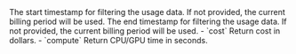 <ParamField query="start_timestamp" type="int" required={false}>
The start timestamp for filtering the usage data. If not provided, the current billing period will be used.
</ParamField>
<ParamField query="end_timestamp" type="int" required={false}>
The end timestamp for filtering the usage data. If not provided, the current billing period will be used.
</ParamField>
<ParamField query="output" type="string" required={false}>
- `cost` Return cost in dollars.
- `compute` Return CPU/GPU time in seconds.
</ParamField>
